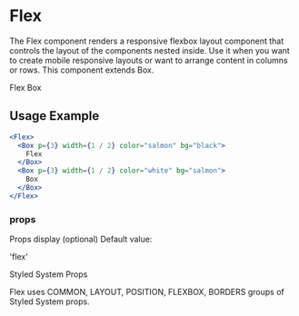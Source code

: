 # Flex

The Flex component renders a responsive flexbox layout component that controls the layout of the components nested inside. Use it when you want to create mobile responsive layouts or want to arrange content in columns or rows. This component extends Box.


<Flex>
  <Box p={3} width={1 / 2} color="salmon" bg="black">
    Flex
  </Box>
  <Box p={3} width={1 / 2} color="white" bg="salmon">
    Box
  </Box>
</Flex>

## Usage Example

```jsx
<Flex>
  <Box p={3} width={1 / 2} color="salmon" bg="black">
    Flex
  </Box>
  <Box p={3} width={1 / 2} color="white" bg="salmon">
    Box
  </Box>
</Flex>
```
### props

Props
display
(optional)
Default value:

'flex'

Styled System Props

Flex uses COMMON, LAYOUT, POSITION, FLEXBOX, BORDERS groups of Styled System props.